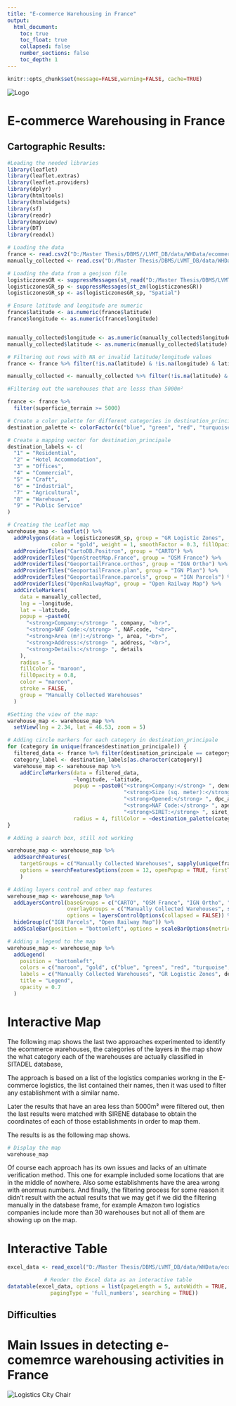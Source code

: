```yaml
---
title: "E-commerce Warehousing in France"
output:
  html_document:
    toc: true
    toc_float: true
    collapsed: false
    number_sections: false
    toc_depth: 1
---
```


```r
knitr::opts_chunk$set(message=FALSE,warning=FALSE, cache=TRUE)
```


::: sidebar-logo
<img src="images/logo.png" alt="Logo"/>
:::

# E-commerce Warehousing in France {.tabset .unnumbered}

## Cartographic Results:

```r
#Loading the needed libraries
library(leaflet)
library(leaflet.extras)
library(leaflet.providers)
library(dplyr)
library(htmltools)
library(htmlwidgets)
library(sf)
library(readr)
library(mapview)
library(DT)
library(readxl)
```

```r
# Loading the data
france <- read.csv2("D:/Master Thesis/DBMS//LVMT_DB/data/WHData/ecommerce/elogistics_companies_sitadel_geolocated1.csv")
manually_collected <- read.csv("D:/Master Thesis/DBMS/LVMT_DB/data/WHData/ecommerce/EcommerceManuallyCollected1.csv", fileEncoding = "Windows-1252")
```

```r

# Loading the data from a geojson file
logisticzonesGR <- suppressMessages(st_read("D:/Master Thesis/DBMS/LVMT_DB/data/WHData/GR/GRlogisticsFR2018-1.geojson"))
logisticzonesGR_sp <- suppressMessages(st_zm(logisticzonesGR))
logisticzonesGR_sp <- as(logisticzonesGR_sp, "Spatial")
```

```r
# Ensure latitude and longitude are numeric
france$latitude <- as.numeric(france$latitude)
france$longitude <- as.numeric(france$longitude)


manually_collected$longitude <- as.numeric(manually_collected$longitude)
manually_collected$latitude <- as.numeric(manually_collected$latitude)

```

```r
# Filtering out rows with NA or invalid latitude/longitude values
france <- france %>% filter(!is.na(latitude) & !is.na(longitude) & latitude >= -90 & latitude <= 90 & longitude >= -180 & longitude <= 180)

manually_collected <- manually_collected %>% filter(!is.na(latitude) & !is.na(longitude) & latitude >= -90 & latitude <= 90 & longitude >= -180 & longitude <= 180)

#Filtering out the warehouses that are lesss than 5000m²

france <- france %>% 
  filter(superficie_terrain >= 5000)
```

```r


# Create a color palette for different categories in destination_principale
destination_palette <- colorFactor(c("blue", "green", "red", "turquoise", "orange", "cyan", "brown", "purple", "black"), france$destination_principale)

# Create a mapping vector for destination_principale
destination_labels <- c(
  "1" = "Residential",
  "2" = "Hotel Accommodation",
  "3" = "Offices",
  "4" = "Commercial",
  "5" = "Craft",
  "6" = "Industrial",
  "7" = "Agricultural",
  "8" = "Warehouse",
  "9" = "Public Service"
)
```

```r

# Creating the Leaflet map
warehouse_map <- leaflet() %>%
  addPolygons(data = logisticzonesGR_sp, group = "GR Logistic Zones",
              color = "gold", weight = 1, smoothFactor = 0.3, fillOpacity = 0.5) %>%
  addProviderTiles("CartoDB.Positron", group = "CARTO") %>%
  addProviderTiles("OpenStreetMap.France", group = "OSM France") %>%
  addProviderTiles("GeoportailFrance.orthos", group = "IGN Ortho") %>%
  addProviderTiles("GeoportailFrance.plan", group = "IGN Plan") %>%
  addProviderTiles("GeoportailFrance.parcels", group = "IGN Parcels") %>%
  addProviderTiles("OpenRailwayMap", group = "Open Railway Map") %>%
  addCircleMarkers(
    data = manually_collected,
    lng = ~longitude,
    lat = ~latitude,
    popup = ~paste0(
      "<strong>Company:</strong> ", company, "<br>",
      "<strong>NAF Code:</strong> ", NAF.code, "<br>",
      "<strong>Area (m²):</strong> ", area, "<br>",
      "<strong>Address:</strong> ", address, "<br>",
      "<strong>Details:</strong> ", details
    ),
    radius = 5,
    fillColor = "maroon",
    fillOpacity = 0.8,
    color = "maroon",
    stroke = FALSE,
    group = "Manually Collected Warehouses"
  )

```

```r
#Setting the view of the map: 
warehouse_map <- warehouse_map %>%
  setView(lng = 2.34, lat = 46.53, zoom = 5)
```

```r

# Adding circle markers for each category in destination_principale
for (category in unique(france$destination_principale)) {
  filtered_data <- france %>% filter(destination_principale == category)
  category_label <- destination_labels[as.character(category)]
  warehouse_map <- warehouse_map %>%
    addCircleMarkers(data = filtered_data, 
                     ~longitude, ~latitude,
                     popup = ~paste0("<strong>Company:</strong> ", denom_dem, "<br>",
                                     "<strong>Size (sq. meter):</strong> ", superficie_terrain, "<br>",
                                     "<strong>Opened:</strong> ", dpc_aut, "<br>",
                                     "<strong>NAF Code:</strong> ", ape_dem, "<br>",
                                     "<strong>SIRET:</strong> ", siret_dem),
                     radius = 4, fillColor = ~destination_palette(category), fillOpacity = 0.8, color = ~destination_palette(category), stroke = FALSE, group = paste("Category:", category_label), layerId = ~denom_dem)
}

```

```r
# Adding a search box, still not working

warehouse_map <- warehouse_map %>%
  addSearchFeatures(
    targetGroups = c("Manually Collected Warehouses", sapply(unique(france$destination_principale), function(x) paste("Category:", destination_labels[as.character(x)]))),
    options = searchFeaturesOptions(zoom = 12, openPopup = TRUE, firstTipSubmit = TRUE, autoCollapse = TRUE, hideMarkerOnCollapse = TRUE)
    )
```

```r

# Adding layers control and other map features
warehouse_map <- warehouse_map %>%
  addLayersControl(baseGroups = c("CARTO", "OSM France", "IGN Ortho", "IGN Plan"),
                   overlayGroups = c("Manually Collected Warehouses", sapply(unique(france$destination_principale), function(x) paste("Category:", destination_labels[as.character(x)])), "IGN Parcels", "Open Railway Map", "GR Logistic Zones"),
                   options = layersControlOptions(collapsed = FALSE)) %>%
  hideGroup(c("IGN Parcels", "Open Railway Map")) %>%
  addScaleBar(position = "bottomleft", options = scaleBarOptions(metric = TRUE, imperial = FALSE))

```

```r
# Adding a legend to the map
warehouse_map <- warehouse_map %>%
  addLegend(
    position = "bottomleft",
    colors = c("maroon", "gold", c("blue", "green", "red", "turquoise", "orange", "cyan", "brown", "purple", "black")),
    labels = c("Manually Collected Warehouses", "GR Logistic Zones", destination_labels),
    title = "Legend",
    opacity = 0.7
  )

```


# Interactive Map

The following map shows the last two approaches experimented to identify the ecommerce warehouses, the categories of the layers in the map show the what category each of the warehouses are actually classified in SITADEL database,

The approach is based on a list of the logistics companies workng in the E-commerce logistics, the list contained their names, then it was used to filter any establishment with a similar name.

Later the results that have an area less than 5000m² were filtered out, then the last results were matched with SIRENE database to obtain the coordinates of each of those establishments in order to map them.

The results is as the following map shows.

```r
# Display the map
warehouse_map

```

Of course each approach has its own issues and lacks of an ultimate verification method. This one for example included some locations that are in the middle of nowhere. Also some establishments have the area wrong with enormus numbers. And finally, the filtering process for some reason it didn't result with the actual results that we may get if we did the filtering manually in the database frame, for example Amazon two logistics companies include more than 30 warehouses but not all of them are showing up on the map.



# Interactive Table

<center>

```r
excel_data <- read_excel("D:/Master Thesis/DBMS/LVMT_DB/data/WHData/ecommerce/EcommerceManuallyCollected1.xlsx")

# Render the Excel data as an interactive table
datatable(excel_data, options = list(pageLength = 5, autoWidth = TRUE, scrollX = TRUE, fixedHeader = TRUE, dom = 'Bfrtip', buttons = I('colvis'),
    pagingType = 'full_numbers', searching = TRUE))

```

</center>




## Difficulties

# Main Issues in detecting e-comemrce warehousing activities in France


::: bottom-banner
<img src="images/bottom-banner.png" alt="Logistics City Chair"/>
:::
